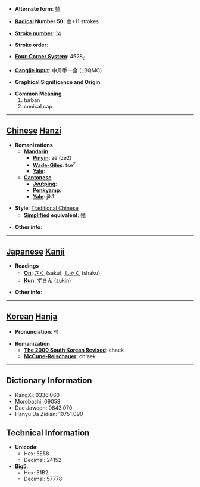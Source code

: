 * '''Alternate form''': [[帻]]

* '''[[Wiktionary:Chinese radical index| Radical]] Number 50''': [[Wiktionary:Chinese radical index 巾|巾]]+11 strokes

* '''[[Wiktionary:Chinese total strokes index|Stroke number]]''': [[Wiktionary:Chinese total strokes index 14|14]]

* '''Stroke order''': 

* '''[[Wiktionary:Chinese four corner index|Four-Corner System]]''': 4528<sub>6</sub>

* '''[[Wiktionary:Chinese Cangjie index|Cangjie input]]''': 中月手一金 (LBQMC)

* '''Graphical Significance and Origin''': 

* '''Common Meaning'''
*#turban
*# conical cap


----

== [[Chinese]] [[Hanzi]] ==

* '''Romanizations'''
** '''[[Mandarin]]'''
*** '''[[Pinyin]]''': zé (ze2)
*** '''[[Wade-Giles]]''': tse<sup>2</sup>
*** '''[[Yale]]''': 
** '''[[Cantonese]]'''
*** '''[[Jyutping]]''':
*** '''[[Penkyamp]]''': 
*** '''[[Yale]]''': jik1

* '''Style''': [[Traditional Chinese]] 
** '''[[Simplified Chinese|Simplified]] equivalent''': [[帻]]

* '''Other info''': 

----

== [[Japanese]] [[Kanji]] ==

* '''Readings'''
** '''[[On]]''': [[さく]] (saku), [[しゃく]] (shaku)
** '''[[Kun]]''': [[ずきん]] (zukin)

* '''Other info''':  

----

== [[Korean]] [[Hanja]] ==

* '''Pronunciation''': 책

* '''Romanization'''
** '''[[The 2000 South Korean Revised Romanization|The 2000 South Korean Revised]]''': chaek
** '''[[McCune-Reischauer]]''': ch'aek

----

== Dictionary Information ==

* KangXi: 0336.060
* Morobashi: 09058
* Dae Jaweon: 0643.070
* Hanyu Da Zidian: 10751.090

== Technical Information ==

* '''Unicode''':
** Hex: 5E58
** Decimal: 24152
* '''Big5''':
** Hex: E1B2
** Decimal: 57778